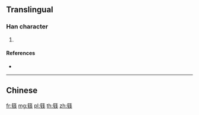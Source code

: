 {{character info/new}}
{{also|籛}}
==Translingual==

===Han character===
{{Han char|rn=118|rad=竹|as=10|sn=16|four=|canj=HCIJ}}

# {{defn|Han|sort=竹10}}

====References====
* {{Han ref|kx=0895.341|hdz=53001.031|uh=7BEF|ud=31727}}

----

==Chinese==
{{zh-see|籛}}

[[fr:篯]]
[[mg:篯]]
[[pl:篯]]
[[th:篯]]
[[zh:篯]]
